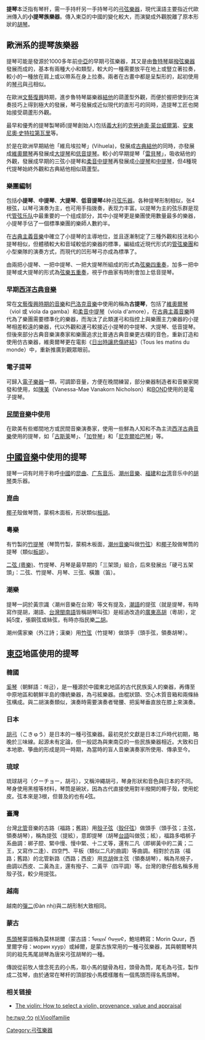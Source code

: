 {{unreferenced|time=2013-05-09}}
'''提琴'''本泛指有琴杆，需一手持杆另一手持琴弓的[[弓弦樂器|弓弦樂器]]，現代漢語主要指近代歐洲傳入的'''小提琴族樂器'''。傳入東亞的中國的變化較大，而演變成外觀脫離了原本形狀的[[胡琴|胡琴]]。

==歐洲系的提琴族樂器==

提琴可能是發源於1000多年前[[中亞|中亞]]的早期弓弦樂器，其又是由[[魯特琴|魯特琴]]屬[[撥弦樂器|撥弦樂器]]發展而成的，基本有兩種大小和類型，較大的一種需要放平在地上或豎立著拉奏，較小的一種放在肩上或以帶系在身上拉奏。兩者在古畫中都是呈梨形的，起初使用的[[琴弓|琴弓]]與[[弓|弓]]相似。

在歐洲[[文藝復興|文藝復興]]時期，進步魯特琴屬樂器[[結他|結他]]的葫蘆型外觀，而便於握把使到在演奏技巧上得到極大的發展，琴弓發展成近似現代的直形弓的同時，造提琴工匠也開始接受葫蘆形外觀。

最早和優秀的提琴製琴師(提琴創始人)包括[[義大利|義大利]]的[[克勞迪奧·蒙台威爾第|克勞迪奧·蒙台威爾第]]、[[安東尼奧·史特拉第瓦里|安東尼奧·史特拉第瓦里]]等。

於是在歐洲早期結他「維烏埃拉琴」(Vihuela)，發展成[[古典結他|古典結他]]的同時，亦發展成[[維奧爾琴|維奧爾琴]]再發展成[[大提琴|大提琴]]和[[低音提琴|低音提琴]]。較小的早期提琴「[[雷貝琴|雷貝琴]]」，吸收結他的外觀，發展成早期的三弦小提琴和[[柔音中提琴|柔音中提琴]]再發展成[[小提琴|小提琴]]和[[中提琴|中提琴]]，但4種現代提琴始終外觀和古典結他相似葫蘆型。

===樂團編制===

包括'''小提琴'''、'''中提琴'''、'''大提琴'''、'''低音提琴'''4种[[弓弦乐器|弓弦乐器]]。各种提琴形制相似，张4根弦，以琴弓演奏为主，也可用手指拨奏，表现力丰富。以提琴为主的弦乐群是现代[[管弦乐队|管弦乐队]]中最重要的一个组成部分，其中小提琴更是樂團使用數量最多的樂器，小提琴手佔了一個標準樂團的樂師人數約半。

在[[古典主義音樂|古典主義音樂]]中確立了小提琴的主導地位，並且逐漸制定了三種外觀和技法和小提琴相似，但體積較大和音域較低的樂器的標準，編組成近現代形式的[[管弦樂團|管弦樂團]]和小型樂隊的演奏方式，而現代的凹形琴弓亦成為標準了。

由兩把小提琴、一把中提琴、一把大提琴所組成的形式為[[弦樂四重奏|弦樂四重奏]]，加多一把中提琴或大提琴的形式為[[弦樂五重奏|弦樂五重奏]]，視乎作曲家有時則會加上低音提琴。

===早期[[西洋古典音樂|西洋古典音樂]]===

常在[[文藝復興時期的音樂|文藝復興時期的音樂]]和[[巴洛克音樂|巴洛克音樂]]中使用的稱為'''古提琴'''，包括了[[維奧爾琴|維奧爾琴]]（viol 或 viola da gamba）和[[柔音中提琴|柔音中提琴]]（viola d'amore），在[[古典主義音樂|古典主義音樂]]時代為了樂團需要標準化的樂器，而淘汰了此類運弓和指控上與樂團主力樂器的小提琴相差較遠的樂器，代以外觀和運弓較接近小提琴的中提琴、大提琴、低音提琴。但後來部分古典音樂演奏家和樂團追求比普通古典音樂更古樸的音色，重新訂造和使用仿古樂器，維奧爾琴更在電影《[[日出時讓悲傷終結|日出時讓悲傷終結]]》（Tous les matins du monde）中，重新推廣到觀眾眼前。

===電子提琴===

可歸入[[電子樂器|電子樂器]]一類，可調節音量，方便在晚間練習，部分樂器制造者和音樂家開發和使用，如[[陳美|陳美]]（Vanessa-Mae Vanakorn Nicholson）和[[BOND|BOND]]使用的是電子提琴。

===[[民間音樂|民間音樂]]中使用===

在歐美有些鄉間地方或民間音樂演奏家，使用一些鮮為人知和不為主流[[西洋古典音樂|西洋古典音樂]]使用的提琴，如「[[古斯莱|古斯莱]]琴」、「[[加登琴|加登琴]]」和「[[尼克爾哈巴琴|尼克爾哈巴琴]]」等。

==[[中國音樂|中國音樂]]中使用的提琴==

提琴一词有时用于称呼[[中國|中國]]的[[昆曲|昆曲]]、[[广东音乐|广东音乐]]、[[潮州音樂|潮州音樂]]、[[福建|福建]]和[[台湾|台湾]]音乐中的[[胡琴|胡琴]]类乐器。

===崑曲===

[[椰子|椰子]]殼做琴筒，蒙桐木面板，形狀類似[[板胡|板胡]]。

===粵樂===

有竹製的[[竹提琴|竹提琴]]（琴筒竹製，蒙桐木板面，[[潮州音樂|潮州音樂]]叫做[[竹弦|竹弦]]）和[[椰子|椰子]]殼做琴筒的提琴（類似[[板胡|板胡]]）。

[[二弦_(粵樂)|二弦 (粵樂)]]、竹提琴、月琴是最早期的「三架頭」組合，后來發展出「硬弓五架頭」：二弦、竹提琴、月琴、三弦、橫簫（笛）。

===潮樂===

提琴一詞於黃宗識〈潮州音樂在台灣〉等文有提及，[[潮州话|潮語]]的提弦（就是提琴，有時寫作提胡，潮語、[[台灣閩南語|台灣閩南語]]皆稱胡琴叫弦）是經過改造的[[廣東|廣東]][[高胡|高胡]]（粵胡），定純5度，張鋼弦或絲弦，有時亦指民樂[[二胡|二胡]]。

潮州儒家樂（外江詩；漢樂）用[[竹弦|竹弦]]（竹提琴）做頭手（頭手弦，領奏胡琴）。

==[[東亞|東亞]]地區使用的提琴==
=== 韓國 ===
[[奚琴|奚琴]]（朝鮮語：해금），是一種源於中國東北地區的古代民族奚人的樂器，再傳至中原地區和朝鮮半島的傳統樂器，為弓絃樂器。由棍狀頸、空心木質音箱和兩條絲弦構成。與二胡演奏類似，演奏時需要演奏者彎腰、把奚琴垂直放在膝上來演奏。

=== 日本 ===
[[胡弓|胡弓]]（こきゅう）是日本的一種弓弦樂器。最初見於文獻是日本江戶時代初期，略晚於三味線。起源未有定論，但一般認為與東南亞的一些民族樂器相近。大致和日本地歌、箏曲的形成是同一時期，為當時的盲人音樂演奏家所使用、傳承至今。

=== 琉球 ===
琉球胡弓（クーチョー，胡弓），又稱沖繩胡弓，琴身形狀和音色與日本的不同。琴身使用黑檀等材料，琴筒是碗狀，因為古代直接使用對半撥開的椰子殼，使用蛇皮。弦本來是3根，但普及的也有4弦。

=== 臺灣 ===
台灣[[北管|北管]]音樂的古路（福路；舊路）用[[殼子弦|殼子弦]]（[[殼仔弦|殼仔弦]]）做頭手（頭手弦；主弦，領奏胡琴），稱為提弦（提絃），意即提琴（胡琴[[台語|台語]]叫做弦；絃），福路多唱梆子系曲調：梆子腔、緊中慢、慢中緊、十二丈等，還有二凡（即梆黃中的二黃；二王，又寫作二逢）、四空門、平板（類似二凡的曲調）等曲調。相對於古路（福路；舊路）的北管新路（西路；西皮）用[[京胡|京胡]]做主弦（領奏胡琴），稱為吊規子，曲調以西皮、二黃為主，還有撥子、二黃平（四平調）等。台灣的歌仔戲名稱多用殼子弦，較少用提弦。

=== 越南 ===
越南的[[彈二|彈二]](Đàn nhị)與二胡形制大致相同。

=== 蒙古 ===
[[馬頭琴|馬頭琴]]蒙語稱為莫林胡爾（蒙古語：ᠮᠥᠷᠢᠨ
ᠬᠣᠭᠣᠷ，鮑培轉寫：Morin Quur，西里爾字母：морин хуур）或綽爾，是蒙古族常用的一種弓弦樂器，其與朝爾琴共同的祖先馬尾胡琴為唐宋弓弦胡琴的一種。

傳說從前牧人懷念死去的小馬，取小馬的腿骨為柱，頭骨為筒，尾毛為弓弦，製作成二弦琴，由於通常在琴杆的頂部按小馬模樣雕有一個馬頭而得名馬頭琴。


===相关链接===
* [http://www.corilon.com/shop/en/info/violins.html  The violin: How to select a violin, provenance, value and appraisal] {{Wayback|url=http://www.corilon.com/shop/en/info/violins.html |date=20190509002103 }}

{{乐器}}

[[Category:弓弦樂器|Category:弓弦樂器]]

[[he:כלי_קשת|he:כלי קשת]]
[[nl:Vioolfamilie|nl:Vioolfamilie]]